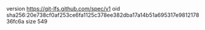 version https://git-lfs.github.com/spec/v1
oid sha256:20e738cf0af253ce6fa1125c378ee382dba17a14b51a695317e981217836fc6a
size 549
